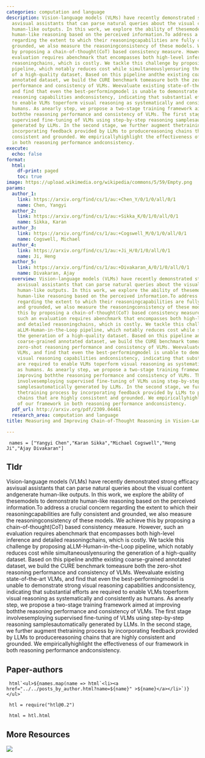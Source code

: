 ```yaml
---
categories: computation and language
description: Vision-language models (VLMs) have recently demonstrated strong efficacy
  asvisual assistants that can parse natural queries about the visual content andgenerate
  human-like outputs. In this work, we explore the ability of thesemodels to demonstrate
  human-like reasoning based on the perceived information.To address a crucial concern
  regarding the extent to which their reasoningcapabilities are fully consistent and
  grounded, we also measure the reasoningconsistency of these models. We achieve this
  by proposing a chain-of-thought(CoT) based consistency measure. However, such an
  evaluation requires abenchmark that encompasses both high-level inference and detailed
  reasoningchains, which is costly. We tackle this challenge by proposing aLLM-Human-in-the-Loop
  pipeline, which notably reduces cost while simultaneouslyensuring the generation
  of a high-quality dataset. Based on this pipeline andthe existing coarse-grained
  annotated dataset, we build the CURE benchmark tomeasure both the zero-shot reasoning
  performance and consistency of VLMs. Weevaluate existing state-of-the-art VLMs,
  and find that even the best-performingmodel is unable to demonstrate strong visual
  reasoning capabilities andconsistency, indicating that substantial efforts are required
  to enable VLMs toperform visual reasoning as systematically and consistently as
  humans. As anearly step, we propose a two-stage training framework aimed at improving
  boththe reasoning performance and consistency of VLMs. The first stage involvesemploying
  supervised fine-tuning of VLMs using step-by-step reasoning samplesautomatically
  generated by LLMs. In the second stage, we further augment thetraining process by
  incorporating feedback provided by LLMs to producereasoning chains that are highly
  consistent and grounded. We empiricallyhighlight the effectiveness of our framework
  in both reasoning performance andconsistency.
execute:
  echo: false
format:
  html:
    df-print: paged
    toc: true
image: https://upload.wikimedia.org/wikipedia/commons/5/59/Empty.png
params:
  author_1:
    link: https://arxiv.org/find/cs/1/au:+Chen_Y/0/1/0/all/0/1
    name: Chen, Yangyi
  author_2:
    link: https://arxiv.org/find/cs/1/au:+Sikka_K/0/1/0/all/0/1
    name: Sikka, Karan
  author_3:
    link: https://arxiv.org/find/cs/1/au:+Cogswell_M/0/1/0/all/0/1
    name: Cogswell, Michael
  author_4:
    link: https://arxiv.org/find/cs/1/au:+Ji_H/0/1/0/all/0/1
    name: Ji, Heng
  author_5:
    link: https://arxiv.org/find/cs/1/au:+Divakaran_A/0/1/0/all/0/1
    name: Divakaran, Ajay
  overview: Vision-language models (VLMs) have recently demonstrated strong efficacy
    asvisual assistants that can parse natural queries about the visual content andgenerate
    human-like outputs. In this work, we explore the ability of thesemodels to demonstrate
    human-like reasoning based on the perceived information.To address a crucial concern
    regarding the extent to which their reasoningcapabilities are fully consistent
    and grounded, we also measure the reasoningconsistency of these models. We achieve
    this by proposing a chain-of-thought(CoT) based consistency measure. However,
    such an evaluation requires abenchmark that encompasses both high-level inference
    and detailed reasoningchains, which is costly. We tackle this challenge by proposing
    aLLM-Human-in-the-Loop pipeline, which notably reduces cost while simultaneouslyensuring
    the generation of a high-quality dataset. Based on this pipeline andthe existing
    coarse-grained annotated dataset, we build the CURE benchmark tomeasure both the
    zero-shot reasoning performance and consistency of VLMs. Weevaluate existing state-of-the-art
    VLMs, and find that even the best-performingmodel is unable to demonstrate strong
    visual reasoning capabilities andconsistency, indicating that substantial efforts
    are required to enable VLMs toperform visual reasoning as systematically and consistently
    as humans. As anearly step, we propose a two-stage training framework aimed at
    improving boththe reasoning performance and consistency of VLMs. The first stage
    involvesemploying supervised fine-tuning of VLMs using step-by-step reasoning
    samplesautomatically generated by LLMs. In the second stage, we further augment
    thetraining process by incorporating feedback provided by LLMs to producereasoning
    chains that are highly consistent and grounded. We empiricallyhighlight the effectiveness
    of our framework in both reasoning performance andconsistency.
  pdf_url: http://arxiv.org/pdf/2309.04461
  research_area: computation and language
title: Measuring and Improving Chain-of-Thought Reasoning in Vision-Language Models

---
```

```ojs

 names = ["Yangyi Chen","Karan Sikka","Michael Cogswell","Heng Ji","Ajay Divakaran"] 

``` 

## Tldr 
Vision-language models (VLMs) have recently demonstrated strong efficacy asvisual assistants that can parse natural queries about the visual content andgenerate human-like outputs. In this work, we explore the ability of thesemodels to demonstrate human-like reasoning based on the perceived information.To address a crucial concern regarding the extent to which their reasoningcapabilities are fully consistent and grounded, we also measure the reasoningconsistency of these models. We achieve this by proposing a chain-of-thought(CoT) based consistency measure. However, such an evaluation requires abenchmark that encompasses both high-level inference and detailed reasoningchains, which is costly. We tackle this challenge by proposing aLLM-Human-in-the-Loop pipeline, which notably reduces cost while simultaneouslyensuring the generation of a high-quality dataset. Based on this pipeline andthe existing coarse-grained annotated dataset, we build the CURE benchmark tomeasure both the zero-shot reasoning performance and consistency of VLMs. Weevaluate existing state-of-the-art VLMs, and find that even the best-performingmodel is unable to demonstrate strong visual reasoning capabilities andconsistency, indicating that substantial efforts are required to enable VLMs toperform visual reasoning as systematically and consistently as humans. As anearly step, we propose a two-stage training framework aimed at improving boththe reasoning performance and consistency of VLMs. The first stage involvesemploying supervised fine-tuning of VLMs using step-by-step reasoning samplesautomatically generated by LLMs. In the second stage, we further augment thetraining process by incorporating feedback provided by LLMs to producereasoning chains that are highly consistent and grounded. We empiricallyhighlight the effectiveness of our framework in both reasoning performance andconsistency.

## Paper-authors

```ojs

 html`<ul>${names.map(name => html`<li><a href="../../posts_by_author.html?name=${name}" >${name}</a></li>`)}</ul>` 

``` 

```ojs

 htl = require("htl@0.2") 

``` 

```ojs

 html = htl.html 

``` 

## More Resources
[![](https://img.shields.io/badge/PDF-green?style=flat)]({{< meta params.pdf_url >}})
